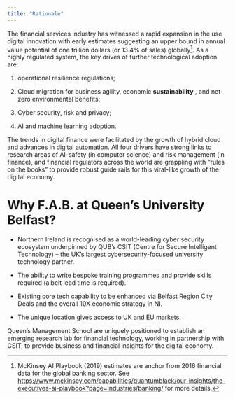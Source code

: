 ```yaml
---
title: "Rationale"
---
```


The financial services industry has witnessed a rapid expansion in the use digital innovation with early estimates suggesting an upper bound in annual value potential of one trillion dollars (or 13.4% of sales) globally[^1]. As a highly regulated system, the key drives of further technological adoption are:

[^1]: McKinsey AI Playbook (2019) estimates are anchor from 2016 financial data for the global banking sector. See <https://www.mckinsey.com/capabilities/quantumblack/our-insights/the-executives-ai-playbook?page=industries/banking/> for more details.

1.  operational resilience regulations;

2.  Cloud migration for business agility, economic **sustainability** , and net-zero environmental benefits;

3.  Cyber security, risk and privacy;

4.  AI and machine learning adoption.

The trends in digital finance were facilitated by the growth of hybrid cloud and advances in digital automation. All four drivers have strong links to research areas of AI-safety (in computer science) and risk management (in finance), and financial regulators across the world are grappling with "rules on the books" to provide robust guide rails for this viral-like growth of the digital economy.

# Why F.A.B. at Queen's University Belfast?

-   Northern Ireland is recognised as a world-leading cyber security ecosystem underpinned by QUB's CSIT (Centre for Secure Intelligent Technology) -- the UK's largest cybersecurity-focused university technology partner.

-   The ability to write bespoke training programmes and provide skills required (albeit lead time is required).

-   Existing core tech capability to be enhanced via Belfast Region City Deals and the overall 10X economic strategy in NI.

-   The unique location gives access to UK and EU markets.

Queen's Management School are uniquely positioned to establish an emerging research lab for financial technology, working in partnership with CSIT, to provide business and financial insights for the digital economy.

